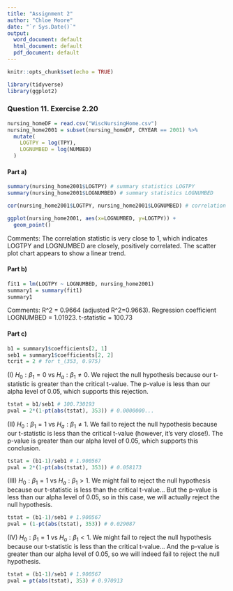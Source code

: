 ---
title: "Assignment 2"
author: "Chloe Moore"
date: "`r Sys.Date()`"
output:
  word_document: default
  html_document: default
  pdf_document: default
---

```{r setup, include=FALSE}
knitr::opts_chunk$set(echo = TRUE)
```

```{r, message=FALSE}
library(tidyverse)
library(ggplot2)
```

### Question 11. Exercise 2.20

```{r}
nursing_homeDF = read.csv("WiscNursingHome.csv")
nursing_home2001 = subset(nursing_homeDF, CRYEAR == 2001) %>%
  mutate(
    LOGTPY = log(TPY),
    LOGNUMBED = log(NUMBED)
  )
```

#### Part a)
```{r}
summary(nursing_home2001$LOGTPY) # summary statistics LOGTPY
summary(nursing_home2001$LOGNUMBED) # summary statistics LOGNUMBED

cor(nursing_home2001$LOGTPY, nursing_home2001$LOGNUMBED) # correlation statistic

ggplot(nursing_home2001, aes(x=LOGNUMBED, y=LOGTPY)) +
  geom_point()
```

\n Comments: The correlation statistic is very close to 1, which indicates LOGTPY and LOGNUMBED are closely, positively correlated. The scatter plot chart appears to show a linear trend.

#### Part b)
```{r}
fit1 = lm(LOGTPY ~ LOGNUMBED, nursing_home2001)
summary1 = summary(fit1)
summary1
```
\n Comments: R^2 = 0.9664 (adjusted R^2=0.9663). Regression coefficient LOGNUMBED = 1.01923. t-statistic = 100.73

#### Part c)
```{r}
b1 = summary1$coefficients[2, 1]
seb1 = summary1$coefficients[2, 2]
tcrit = 2 # for t_(353, 0.975)
```

\n (I) $H_0:\beta_{1}=0$ vs $H_a:\beta_{1}\ne0$. We reject the null hypothesis because our t-statistic is greater than the critical t-value. The p-value is less than our alpha level of 0.05, which supports this rejection.

```{r}
tstat = b1/seb1 # 100.730193
pval = 2*(1-pt(abs(tstat), 353)) # 0.0000000...
```

\n (II) $H_0:\beta_{1}=1$ vs $H_a:\beta_{1}\ne1$. We fail to reject the null hypothesis because our t-statistic is less than the critical t-value (however, it's very close!). The p-value is greater than our alpha level of 0.05, which supports this conclusion.

```{r}
tstat = (b1-1)/seb1 # 1.900567
pval = 2*(1-pt(abs(tstat), 353)) # 0.058173
```

\n (III) $H_0:\beta_{1}=1$ vs $H_a:\beta_{1}>1$. We might fail to reject the null hypothesis because our t-statistic is less than the critical t-value... But the p-value is less than our alpha level of 0.05, so in this case, we will actually reject the null hypothesis.

```{r}
tstat = (b1-1)/seb1 # 1.900567
pval = (1-pt(abs(tstat), 353)) # 0.029087
```

\n (IV) $H_0:\beta_{1}=1$ vs $H_a:\beta_{1}<1$. We might fail to reject the null hypothesis because our t-statistic is less than the critical t-value... And the p-value is greater than our alpha level of 0.05, so we will indeed fail to reject the null hypothesis.

```{r}
tstat = (b1-1)/seb1 # 1.900567
pval = pt(abs(tstat), 353) # 0.970913
```






